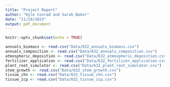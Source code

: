 ```yaml
---
title: "Project Report"
author: "Kyle Conrad and Sarah Baker"
date: "11/19/2023"
output: pdf_document
---
```


```r
knitr::opts_chunk$set(echo = TRUE)
```

```r
annuals_biomass <- read.csv("Data/632_annuals_biomass.csv")
annuals_composition <- read.csv("Data/632_annuals_composition.csv")
atmospheric_deposition <- read.csv("Data/632_atmospheric_deposition.csv")
fertilizer_application <- read.csv("Data/632_fertilizer_application.csv")
plant_root_simulator <- read.csv("Data/632_plant_root_simulator.csv")
stem_growth <- read.csv("Data/632_stem_growth.csv")
tissue_chn <- read.csv("Data/632_tissue_chn.csv")
tissue_icp <- read.csv("Data/632_tissue_icp.csv")
```

